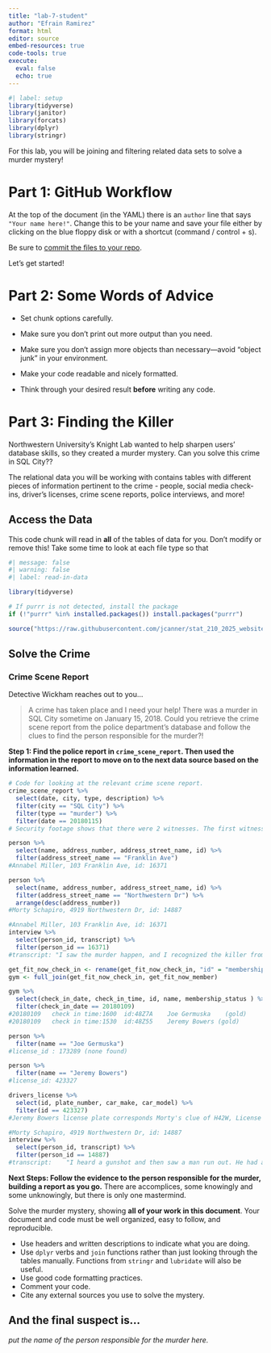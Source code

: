 ```yaml
---
title: "lab-7-student"
author: "Efrain Ramirez"
format: html
editor: source
embed-resources: true
code-tools: true
execute: 
  eval: false
  echo: true
---
```


```r
#| label: setup
library(tidyverse)
library(janitor)
library(forcats)
library(dplyr)
library(stringr)
```

For this lab, you will be joining and filtering related data sets to solve a murder mystery!

# Part 1: GitHub Workflow

At the top of the document (in the YAML) there is an `author` line that says 
`"Your name here!"`. Change this to be your name and save your file either by
clicking on the blue floppy disk or with a shortcut (command / control + s). 

Be sure to [commit the files to your repo](https://happygitwithr.com/existing-github-first#stage-and-commit). 

Let's get started!


# Part 2: Some Words of Advice

-   Set chunk options carefully.

-   Make sure you don't print out more output than you need.

-   Make sure you don't assign more objects than necessary---avoid "object junk"
in your environment.

-   Make your code readable and nicely formatted.

-   Think through your desired result **before** writing any code.

# Part 3: Finding the Killer

Northwestern University's Knight Lab wanted to help sharpen users' database
skills, so they created a murder mystery. Can you solve this crime in SQL City??

The relational data you will be working with contains tables with different
pieces of information pertinent to the crime - people, social media check-ins,
driver's licenses, crime scene reports, police interviews, and more!


## Access the Data

This code chunk will read in **all** of the tables of data for you. Don't modify or
remove this! Take some time to look at each file type so that 

```r
#| message: false
#| warning: false
#| label: read-in-data

library(tidyverse)

# If purrr is not detected, install the package
if (!"purrr" %in% installed.packages()) install.packages("purrr")

source("https://raw.githubusercontent.com/jcanner/stat_210_2025_website/main/labs/instructions/lab-7-setup.R")
```

## Solve the Crime

### Crime Scene Report

Detective Wickham reaches out to you...

> A crime has taken place and I need your help! There was a murder in SQL City sometime on January 15, 2018. Could you retrieve the crime scene report from the police department’s database and follow the clues to find the person responsible for the murder?!


**Step 1: Find the police report in `crime_scene_report`. Then used the information in the report to move on to the next data source based on the information learned.**

```r
# Code for looking at the relevant crime scene report.
crime_scene_report %>% 
  select(date, city, type, description) %>% 
  filter(city == "SQL City") %>% 
  filter(type == "murder") %>% 
  filter(date == 20180115) 
# Security footage shows that there were 2 witnesses. The first witness lives at the last house on "Northwestern Dr". The second witness, named Annabel, lives somewhere on "Franklin Ave".
```

```r
person %>% 
  select(name, address_number, address_street_name, id) %>% 
  filter(address_street_name == "Franklin Ave") 
#Annabel Miller, 103 Franklin Ave, id: 16371

person %>% 
  select(name, address_number, address_street_name, id) %>% 
  filter(address_street_name == "Northwestern Dr") %>% 
  arrange(desc(address_number)) 
#Morty Schapiro, 4919 Northwestern Dr, id: 14887
```
```r
#Annabel Miller, 103 Franklin Ave, id: 16371
interview %>%
  select(person_id, transcript) %>% 
  filter(person_id == 16371)
#transcript: "I saw the murder happen, and I recognized the killer from my gym when I was working out last week on January the 9th."

get_fit_now_check_in <- rename(get_fit_now_check_in, "id" = "membership_id")
gym <- full_join(get_fit_now_check_in, get_fit_now_member)

gym %>% 
  select(check_in_date, check_in_time, id, name, membership_status ) %>% 
  filter(check_in_date == 20180109)
#20180109	check in time:1600	id:48Z7A	Joe Germuska	(gold)
#20180109	check in time:1530	id:48Z55	Jeremy Bowers (gold)

person %>% 
  filter(name == "Joe Germuska") 
#license_id : 173289 (none found)

person %>% 
  filter(name == "Jeremy Bowers")
#license_id: 423327

drivers_license %>% 
  select(id, plate_number, car_make, car_model) %>% 
  filter(id == 423327)
#Jeremy Bowers license plate corresponds Morty's clue of H42W, License Plate: 0H42W2

#Morty Schapiro, 4919 Northwestern Dr, id: 14887
interview %>%
  select(person_id, transcript) %>% 
  filter(person_id == 14887)
#transcript: 	"I heard a gunshot and then saw a man run out. He had a "Get Fit Now Gym" bag. The membership number on the bag started with "48Z". Only gold members have those bags. The man got into a car with a plate that included "H42W"."
```



**Next Steps: Follow the evidence to the person responsible for the murder, building a report as you go.**
There are accomplices, some knowingly and some unknowingly, but there is only one mastermind.


Solve the murder mystery, showing **all of your work in this document**. Your
document and code must be well organized, easy to follow, and reproducible.

+ Use headers and written descriptions to indicate what you are doing.
+ Use `dplyr` verbs and `join` functions rather than just looking through the
tables manually. Functions from `stringr` and `lubridate` will also be useful.
+ Use good code formatting practices.
+ Comment your code.
+ Cite any external sources you use to solve the mystery.



::: callout-note
## And the final suspect is...

*put the name of the person responsible for the murder here.*
:::
